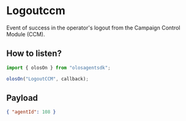 # Logoutccm

Event of success in the operator's logout from the Campaign Control Module (CCM).

## How to listen?

```js copy
import { olosOn } from "olosagentsdk";

olosOn("LogoutCCM", callback);
```

## Payload

```json copy
{ "agentId": 108 }
```
